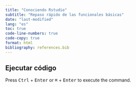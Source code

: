 ```yaml
---
title: "Conociendo Rstudio"
subtitle: "Repaso rápido de las funcionales básicas"
date: "last-modified"
lang: "es"
toc: true
code-line-numbers: true
code-copy: true
format: html
bibliography: references.bib
---
```


<link rel="stylesheet" href="https://unpkg.com/keyboard-css@1.2.2/dist/css/main.min.css" />



## Ejecutar código

<p>Press <kbd>Ctrl</kbd> + <kbd>Enter</kbd> or <kbd>⌘</kbd> + <kbd>Enter</kbd> to execute the command.</p>
